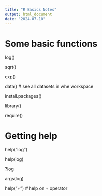 ```yaml
---
title: "R Basics Notes"
output: html_document
date: "2024-07-10"
---
```


# Some basic functions
log()

sqrt()

exp()

data() # see all datasets in whe workspace

install.packages()

library()

require()


# Getting help
help("log")

help(log)

?log

args(log)

help("+") # help on + operator
